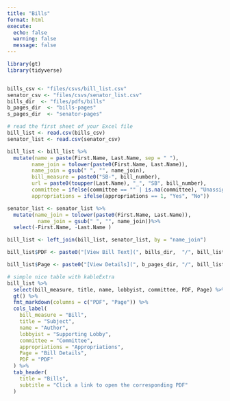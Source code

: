 ```yaml
---
title: "Bills"
format: html
execute:
  echo: false
  warning: false
  message: false
---
```



```r
library(gt)
library(tidyverse)


bills_csv <- "files/csvs/bill_list.csv"
senator_csv <- "files/csvs/senator_list.csv"
bills_dir  <- "files/pdfs/bills"
b_pages_dir  <- "bills-pages"
s_pages_dir  <- "senator-pages"

# read the first sheet of your Excel file
bill_list <- read.csv(bills_csv) 
senator_list <- read.csv(senator_csv)

bill_list <- bill_list %>%
  mutate(name = paste(First.Name, Last.Name, sep = " "),
        name_join = tolower(paste0(First.Name, Last.Name)),
        name_join = gsub(" ", "", name_join),
        bill_measure = paste0("SB-", bill_number),
        url = paste0(toupper(Last.Name), "_", "SB", bill_number),
        committee = ifelse(committee == "" | is.na(committee), "Unassigned", committee),
        appropriations = ifelse(appropriations == 1, "Yes", "No")) 

senator_list <- senator_list %>%
  mutate(name_join = tolower(paste0(First.Name, Last.Name)),
          name_join = gsub(" ", "", name_join))%>%
  select(-First.Name, -Last.Name )

bill_list <- left_join(bill_list, senator_list, by = "name_join")

bill_list$PDF <- paste0("[View Bill Text](", bills_dir,  "/", bill_list$url, ".pdf)")

bill_list$Page <- paste0("[View Details](", b_pages_dir, "/", bill_list$url, ".html)")

# simple nice table with kableExtra
bill_list %>%
  select(bill_measure, title, name, lobbyist, committee, PDF, Page) %>% 
  gt() %>% 
  fmt_markdown(columns = c("PDF", "Page")) %>%
  cols_label(
    bill_measure = "Bill",
    title = "Subject",
    name = "Author",
    lobbyist = "Supporting Lobby",
    committee = "Committee",
    appropriations = "Appropriations",
    Page = "Bill Details",
    PDF = "PDF"
  ) %>%
  tab_header(
    title = "Bills",
    subtitle = "Click a link to open the corresponding PDF"
  )
```
